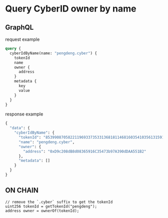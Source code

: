 # Query CyberID owner by name

## GraphQL

request example
```graphql
query {
  cyberIdByName(name: "pengdeng.cyber") {
    tokenId
    name
    owner {
      address
    }
    metadata {
      key
      value
    }
  }
}
```

response example
```graphql
{
  "data": {
    "cyberIdByName": {
      "tokenId": "85399087058221196933735331368181146816035410356131591160153355702122418658771",
      "name": "pengdeng.cyber",
      "owner": {
        "address": "0xD9c208dB8d08365916C35473b97A390dDAA551B2"
      },
      "metadata": []
    }
  }
}
```

## ON CHAIN
```solidity
// remove the `.cyber` suffix to get the tokenId
uint256 tokenId = getTokenId("pengdeng");
address owner = ownerOf(tokenId);
```